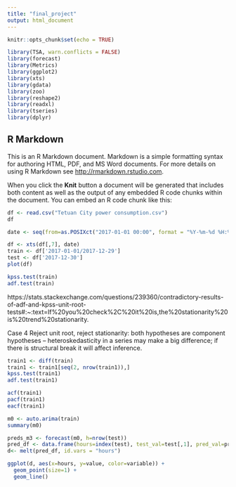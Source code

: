 ---
title: "final_project"
output: html_document
---

```{r setup, include=FALSE}
knitr::opts_chunk$set(echo = TRUE)
```
```{r packages, warning=FALSE, message=FALSE}
library(TSA, warn.conflicts = FALSE)
library(forecast)
library(Metrics)
library(ggplot2)
library(xts)
library(gdata)
library(zoo)
library(reshape2)
library(readxl)
library(tseries)
library(dplyr)
```
## R Markdown

This is an R Markdown document. Markdown is a simple formatting syntax for authoring HTML, PDF, and MS Word documents. For more details on using R Markdown see <http://rmarkdown.rstudio.com>.

When you click the **Knit** button a document will be generated that includes both content as well as the output of any embedded R code chunks within the document. You can embed an R code chunk like this:

```{r}
df <- read.csv("Tetuan City power consumption.csv")
df
```


```{r}
date <- seq(from=as.POSIXct("2017-01-01 00:00", format = "%Y-%m-%d %H:%M"), length.out = nrow(df), by = "10 min") 

df <- xts(df[,7], date) 
train <- df['2017-01-01/2017-12-29']
test <- df['2017-12-30']
plot(df)
```



```{r}
kpss.test(train)
adf.test(train)
```
https://stats.stackexchange.com/questions/239360/contradictory-results-of-adf-and-kpss-unit-root-tests#:~:text=If%20you%20check%2C%20it%20is,the%20stationarity%20is%20trend%20stationarity.

Case 4 Reject unit root, reject stationarity: both hypotheses are component hypotheses – heteroskedasticity in a series may make a big difference; if there is structural break it will affect inference.

```{r}
train1 <- diff(train)
train1 <- train1[seq(2, nrow(train1)),]
kpss.test(train1)
adf.test(train1)
```

```{r}
acf(train1)
pacf(train1)
eacf(train1)
```



```{r}
m0 <- auto.arima(train)
summary(m0)
```





```{r, warning=FALSE, message=FALSE}
preds_m3 <- forecast(m0, h=nrow(test))
pred_df <- data.frame(hours=index(test), test_val=test[,1], pred_val=preds_m3$mean)
d<- melt(pred_df, id.vars = "hours")

ggplot(d, aes(x=hours, y=value, color=variable)) + 
  geom_point(size=1) + 
  geom_line()
```


